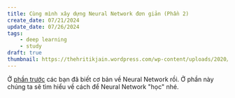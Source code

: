```yaml
---
title: Cùng mình xây dựng Neural Network đơn giản (Phần 2)
create_date: 07/21/2024
update_date: 07/26/2024
tags:
    - deep learning
    - study
draft: true
thumbnail: https://thehritikjain.wordpress.com/wp-content/uploads/2020/05/1_e4_ptjctmaofsrpzczbv-g-1.jpeg?w=935 
---
```


Ở [phần trước](/blog/cpp-nn) các bạn đã biết cơ bản về Neural Network rồi. Ở phần này chúng ta sẽ tìm hiểu về cách để Neural Network "học" nhé.

<MdxBib
source="cpp-nn.bib"
/>